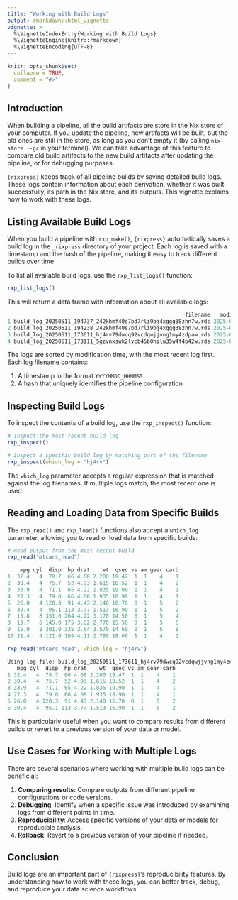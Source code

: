 ```yaml
---
title: "Working with Build Logs"
output: rmarkdown::html_vignette
vignette: >
  %\VignetteIndexEntry{Working with Build Logs}
  %\VignetteEngine{knitr::rmarkdown}
  %\VignetteEncoding{UTF-8}
---
```


```r
knitr::opts_chunk$set(
  collapse = TRUE,
  comment = "#>"
)
```

## Introduction

When building a pipeline, all the build artifacts are store in the Nix store of
your computer. If you update the pipeline, new artifacts will be built, but the
old ones are still in the store, as long as you don't empty it (by calling
`nix-store --gc` in your terminal). We can take advantage of this feature to
compare old build artifacts to the new build artifacts after updating the
pipeline, or for debugging purposes.

`{rixpress}` keeps track of all pipeline builds by saving detailed build logs.
These logs contain information about each derivation, whether it was built
successfully, its path in the Nix store, and its outputs. This vignette explains
how to work with these logs.

## Listing Available Build Logs

When you build a pipeline with `rxp_make()`, `{rixpress}` automatically saves a
build log in the `_rixpress` directory of your project. Each log is saved with a
timestamp and the hash of the pipeline, making it easy to track different builds
over time.

To list all available build logs, use the `rxp_list_logs()` function:

```r
rxp_list_logs()
```

This will return a data frame with information about all available logs:

```r
                                                        filename   modification_time size_kb
1 build_log_20250511_194737_242khmf40s7bd7rli9bj4xggg38zhn7w.rds 2025-05-11 19:47:37    0.49
2 build_log_20250511_194238_242khmf40s7bd7rli9bj4xggg38zhn7w.rds 2025-05-11 19:42:38    0.49
3 build_log_20250511_173611_hj4rv79dwcq92vcdqwjjvng1my4zdpaw.rds 2025-05-11 17:36:11    0.49
4 build_log_20250511_173111_5gzvnxswk2lvcb45b0hilw35w4f4p42w.rds 2025-05-11 17:31:11    0.49
```

The logs are sorted by modification time, with the most recent log first. Each
log filename contains:

1. A timestamp in the format `YYYYMMDD_HHMMSS`
2. A hash that uniquely identifies the pipeline configuration

## Inspecting Build Logs

To inspect the contents of a build log, use the `rxp_inspect()` function:

```r
# Inspect the most recent build log
rxp_inspect()

# Inspect a specific build log by matching part of the filename
rxp_inspect(which_log = "hj4rv")
```

The `which_log` parameter accepts a regular expression that is matched against
the log filenames. If multiple logs match, the most recent one is used.

## Reading and Loading Data from Specific Builds

The `rxp_read()` and `rxp_load()` functions also accept a `which_log` parameter,
allowing you to read or load data from specific builds:

```r
# Read output from the most recent build
rxp_read("mtcars_head")
```

```r
    mpg cyl  disp  hp drat    wt  qsec vs am gear carb
1  32.4   4  78.7  66 4.08 2.200 19.47  1  1    4    1
2  30.4   4  75.7  52 4.93 1.615 18.52  1  1    4    2
3  33.9   4  71.1  65 4.22 1.835 19.90  1  1    4    1
4  27.3   4  79.0  66 4.08 1.935 18.90  1  1    4    1
5  26.0   4 120.3  91 4.43 2.140 16.70  0  1    5    2
6  30.4   4  95.1 113 3.77 1.513 16.90  1  1    5    2
7  15.8   8 351.0 264 4.22 3.170 14.50  0  1    5    4
8  19.7   6 145.0 175 3.62 2.770 15.50  0  1    5    6
9  15.0   8 301.0 335 3.54 3.570 14.60  0  1    5    8
10 21.4   4 121.0 109 4.11 2.780 18.60  1  1    4    2
```

```r
rxp_read("mtcars_head", which_log = "hj4rv")
```

```r
Using log file: build_log_20250511_173611_hj4rv79dwcq92vcdqwjjvng1my4zdpaw.rds
   mpg cyl  disp  hp drat    wt  qsec vs am gear carb
1 32.4   4  78.7  66 4.08 2.200 19.47  1  1    4    1
2 30.4   4  75.7  52 4.93 1.615 18.52  1  1    4    2
3 33.9   4  71.1  65 4.22 1.835 19.90  1  1    4    1
4 27.3   4  79.0  66 4.08 1.935 18.90  1  1    4    1
5 26.0   4 120.3  91 4.43 2.140 16.70  0  1    5    2
6 30.4   4  95.1 113 3.77 1.513 16.90  1  1    5    2
```

This is particularly useful when you want to compare results from different
builds or revert to a previous version of your data or model.

## Use Cases for Working with Multiple Logs

There are several scenarios where working with multiple build logs can be
beneficial:

1. **Comparing results**: Compare outputs from different pipeline configurations or code versions.
2. **Debugging**: Identify when a specific issue was introduced by examining logs from different points in time.
3. **Reproducibility**: Access specific versions of your data or models for reproducible analysis.
4. **Rollback**: Revert to a previous version of your pipeline if needed.


## Conclusion

Build logs are an important part of `{rixpress}`'s reproducibility features. By
understanding how to work with these logs, you can better track, debug, and
reproduce your data science workflows.
